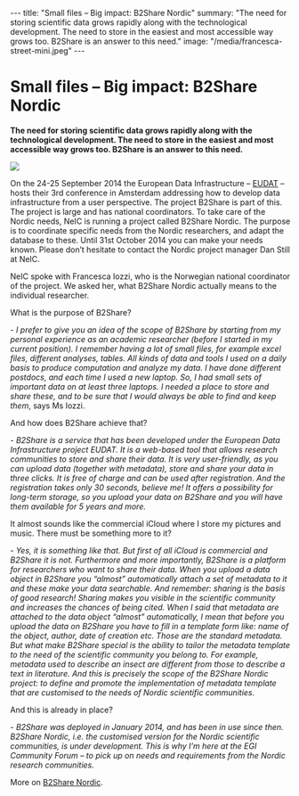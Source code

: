 ---
title: "Small files – Big impact: B2Share Nordic"
summary: "The need for storing scientific data grows rapidly along with the technological development. The need to store in the easiest and most accessible way grows too. B2Share is an answer to this need."
image: "/media/francesca-street-mini.jpeg"
---

= Small files – Big impact: B2Share Nordic =

'''The need for storing scientific data grows rapidly along with the technological development. The need to store in the easiest and most accessible way grows too. B2Share is an answer to this need.'''

<a href="/media/francesca-street.jpeg">
<img class="smallpic" src="/media/francesca-street-mini.jpeg">
</a>

On the 24-25 September 2014 the European Data Infrastructure – [http://www.eudat.eu/ EUDAT] – hosts their 3rd conference in Amsterdam addressing how to develop data infrastructure from a user perspective. The project B2Share is part of this. The project is large and has national coordinators. To take care of the Nordic needs, NeIC is running a project called B2Share Nordic. The purpose is to coordinate specific needs from the Nordic researchers, and adapt the database to these. Until 31st October 2014 you can make your needs known. Please don’t hesitate to contact the Nordic project manager Dan Still at NeIC.

NeIC spoke with Francesca Iozzi, who is the Norwegian national coordinator of the project. We asked her, what B2Share Nordic actually means to the individual researcher.

What is the purpose of B2Share?

''- I prefer to give you an idea of the scope of B2Share by starting from my personal experience as an academic researcher (before I started in my current position). I remember having a lot of small files, for example excel files, different analyses, tables. All kinds of data and tools I used on a daily basis to produce computation and analyze my data. I have done different postdocs, and each time I used a new laptop. So, I had small sets of important data on at least three laptops. I needed a place to store and share these, and to be sure that I would always be able to find and keep them'', says Ms Iozzi.

And how does B2Share achieve that?

''- B2Share is a service that has been developed under the European Data Infrastructure project EUDAT. It is a web-based tool that allows research communities to store and share their data. It is very user-friendly, as you can upload data (together with metadata), store and share your data in three clicks. It is free of charge and can be used after registration. And the registration takes only 30 seconds, believe me! It offers a possibility for long-term storage, so you upload your data on B2Share and you will have them available for 5 years and more.''

It almost sounds like the commercial iCloud where I store my pictures and music. There must be something more to it?

''- Yes, it is something like that. But first of all iCloud is commercial and B2Share it is not. Furthermore and more importantly, B2Share is a platform for researchers who want to share their data. When you upload a data object in B2Share you “almost” automatically attach a set of metadata to it and these make your data searchable. And remember: sharing is the basis of good research! Sharing makes you visible in the scientific community and increases the chances of being cited. When I said that metadata are attached to the data object “almost” automatically, I mean that before you upload the data on B2Share you have to fill in a template form like: name of the object, author, date of creation etc. Those are the standard metadata. But what make B2Share special is the ability to tailor the metadata template to the need of the scientific community you belong to. For example, metadata used to describe an insect are different from those to describe a text in literature. And this is precisely the scope of the B2Share Nordic project: to define and promote the implementation of metadata template that are customised to the needs of Nordic scientific communities.''

And this is already in place?

''- B2Share was deployed in January 2014, and has been in use since then. B2Share Nordic, i.e. the customised version for the Nordic scientific communities, is under development. This is why I’m here at the EGI Community Forum – to pick up on needs and requirements from the Nordic research communities.''

More on [https://wiki.neic.no/wiki/B2Share_Nordic B2Share Nordic].